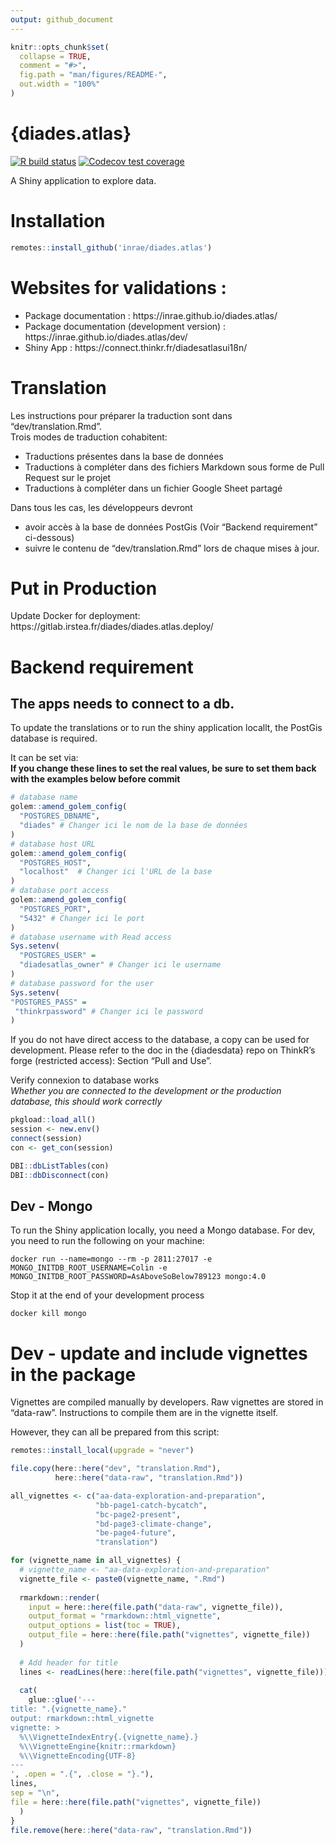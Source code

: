 ```yaml
---
output: github_document
---
```


<!-- README.md is generated from README.Rmd. Please edit that file -->

```r
knitr::opts_chunk$set(
  collapse = TRUE,
  comment = "#>",
  fig.path = "man/figures/README-",
  out.width = "100%"
)
```

# {diades.atlas}

<!-- badges: start -->
[![R build status](https://github.com/inrae/diades.atlas/workflows/R-CMD-check-docker-renv/badge.svg)](https://github.com/inrae/diades.atlas/actions)
[![Codecov test coverage](https://codecov.io/gh/inrae/diades.atlas/branch/main/graph/badge.svg)](https://codecov.io/gh/inrae/diades.atlas?branch=main)
<!-- badges: end -->

A Shiny application to explore data.

# Installation

```r
remotes::install_github('inrae/diades.atlas')
```

# Websites for validations :

- Package documentation : https://inrae.github.io/diades.atlas/ 
- Package documentation (development version) : https://inrae.github.io/diades.atlas/dev/ 
- Shiny App : https://connect.thinkr.fr/diadesatlasui18n/

# Translation

Les instructions pour préparer la traduction sont dans "dev/translation.Rmd".  
Trois modes de traduction cohabitent:

- Traductions présentes dans la base de données
- Traductions à compléter dans des fichiers Markdown sous forme de Pull Request sur le projet
- Traductions à compléter dans un fichier Google Sheet partagé

Dans tous les cas, les développeurs devront 

- avoir accès à la base de données PostGis (Voir "Backend requirement" ci-dessous)
- suivre le contenu de "dev/translation.Rmd" lors de chaque mises à jour.

# Put in Production

Update Docker for deployment: https://gitlab.irstea.fr/diades/diades.atlas.deploy/

# Backend requirement 

## The apps needs to connect to a db. 

To update the translations or to run the shiny application locallt, the PostGis database is required.

It can be set via:  
**If you change these lines to set the real values, be sure to set them back with the examples below before commit**

```r
# database name
golem::amend_golem_config(
  "POSTGRES_DBNAME",
  "diades" # Changer ici le nom de la base de données
)
# database host URL
golem::amend_golem_config(
  "POSTGRES_HOST",
  "localhost"  # Changer ici l'URL de la base
)
# database port access
golem::amend_golem_config(
  "POSTGRES_PORT",
  "5432" # Changer ici le port
)
# database username with Read access
Sys.setenv(
  "POSTGRES_USER" =
  "diadesatlas_owner" # Changer ici le username
)
# database password for the user
Sys.setenv(
"POSTGRES_PASS" =
 "thinkrpassword" # Changer ici le password
)
```

If you do not have direct access to the database, a copy can be used for development.
Please refer to the doc in the {diadesdata} repo on ThinkR's forge (restricted access): Section "Pull and Use".

Verify connexion to database works  
_Whether you are connected to the development or the production database, this should work correctly_

```r
pkgload::load_all()
session <- new.env()
connect(session)
con <- get_con(session)

DBI::dbListTables(con)
DBI::dbDisconnect(con)
```

## Dev - Mongo

To run the Shiny application locally, you need a Mongo database. For dev, you need to run the following on your machine:

```
docker run --name=mongo --rm -p 2811:27017 -e MONGO_INITDB_ROOT_USERNAME=Colin -e MONGO_INITDB_ROOT_PASSWORD=AsAboveSoBelow789123 mongo:4.0
```

Stop it at the end of your development process

```
docker kill mongo
```

# Dev - update and include vignettes in the package

Vignettes are compiled manually by developers. 
Raw vignettes are stored in "data-raw". 
Instructions to compile them are in the vignette itself.  

However, they can all be prepared from this script: 

```r
remotes::install_local(upgrade = "never")

file.copy(here::here("dev", "translation.Rmd"),
          here::here("data-raw", "translation.Rmd"))

all_vignettes <- c("aa-data-exploration-and-preparation",
                   "bb-page1-catch-bycatch",
                   "bc-page2-present",
                   "bd-page3-climate-change",
                   "be-page4-future", 
                   "translation")

for (vignette_name in all_vignettes) {
  # vignette_name <- "aa-data-exploration-and-preparation"
  vignette_file <- paste0(vignette_name, ".Rmd")
  
  rmarkdown::render(
    input = here::here(file.path("data-raw", vignette_file)),
    output_format = "rmarkdown::html_vignette",
    output_options = list(toc = TRUE),
    output_file = here::here(file.path("vignettes", vignette_file))
  )
  
  # Add header for title
  lines <- readLines(here::here(file.path("vignettes", vignette_file)))
  
  cat(
    glue::glue('---
title: ".{vignette_name}."
output: rmarkdown::html_vignette
vignette: >
  %\\VignetteIndexEntry{.{vignette_name}.}
  %\\VignetteEngine{knitr::rmarkdown}
  %\\VignetteEncoding{UTF-8}
---
', .open = ".{", .close = "}."),
lines,
sep = "\n", 
file = here::here(file.path("vignettes", vignette_file))
  )
}
file.remove(here::here("data-raw", "translation.Rmd"))
```



